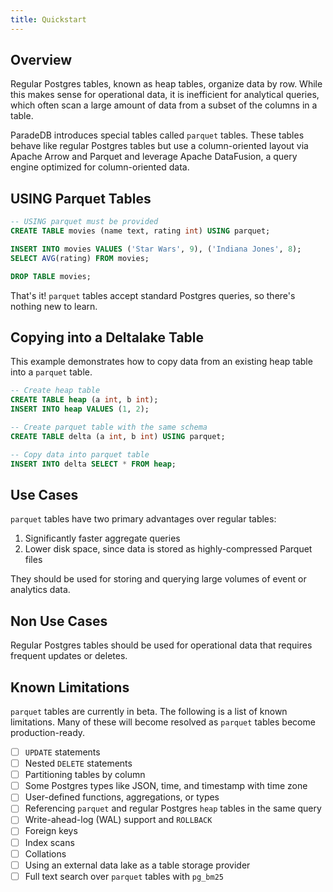 ```yaml
---
title: Quickstart
---
```


## Overview

Regular Postgres tables, known as heap tables, organize data by row. While this makes sense for operational data,
it is inefficient for analytical queries, which often scan a large amount of data from a subset of the columns
in a table.

ParadeDB introduces special tables called `parquet` tables. These tables behave like regular Postgres tables but
use a column-oriented layout via Apache Arrow and Parquet and leverage Apache DataFusion, a query engine
optimized for column-oriented data.

## USING Parquet Tables

```sql
-- USING parquet must be provided
CREATE TABLE movies (name text, rating int) USING parquet;

INSERT INTO movies VALUES ('Star Wars', 9), ('Indiana Jones', 8);
SELECT AVG(rating) FROM movies;

DROP TABLE movies;
```

That's it! `parquet` tables accept standard Postgres queries, so there's nothing new to learn.

## Copying into a Deltalake Table

This example demonstrates how to copy data from an existing heap table into a `parquet` table.

```sql
-- Create heap table
CREATE TABLE heap (a int, b int);
INSERT INTO heap VALUES (1, 2);

-- Create parquet table with the same schema
CREATE TABLE delta (a int, b int) USING parquet;

-- Copy data into parquet table
INSERT INTO delta SELECT * FROM heap;
```

## Use Cases

`parquet` tables have two primary advantages over regular tables:

1. Significantly faster aggregate queries
2. Lower disk space, since data is stored as highly-compressed Parquet files

They should be used for storing and querying large volumes of event or analytics data.

## Non Use Cases

Regular Postgres tables should be used for operational data that requires frequent updates
or deletes.

## Known Limitations

`parquet` tables are currently in beta. The following is a list of known limitations. Many of these
will become resolved as `parquet` tables become production-ready.

- [ ] `UPDATE` statements
- [ ] Nested `DELETE` statements
- [ ] Partitioning tables by column
- [ ] Some Postgres types like JSON, time, and timestamp with time zone
- [ ] User-defined functions, aggregations, or types
- [ ] Referencing `parquet` and regular Postgres `heap` tables in the same query
- [ ] Write-ahead-log (WAL) support and `ROLLBACK`
- [ ] Foreign keys
- [ ] Index scans
- [ ] Collations
- [ ] Using an external data lake as a table storage provider
- [ ] Full text search over `parquet` tables with `pg_bm25`
